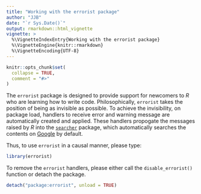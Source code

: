 ```yaml
---
title: "Working with the errorist package"
author: "JJB"
date: "`r Sys.Date()`"
output: rmarkdown::html_vignette
vignette: >
  %\VignetteIndexEntry{Working with the errorist package}
  %\VignetteEngine{knitr::rmarkdown}
  %\VignetteEncoding{UTF-8}
---
```


```r
knitr::opts_chunk$set(
  collapse = TRUE,
  comment = "#>"
)
```


The `errorist` package is designed to provide support for newcomers to _R_ who
are learning how to write code. Philosophically, `errorist` takes the position
of being as invisible as possible. To achieve the invisibility, on package load,
handlers to receive error and warning message are automatically created and applied.
These handlers propogate the messages raised by _R_ into the
[`searcher`](https://CRAN.R-project.org/package=searcher) package, which
automatically searches the contents on [Google](https://google.com/) by default.

Thus, to use `errorist` in a causal manner, please type:

```r
library(errorist)
```

To remove the `errorist` handlers, please either call
the `disable_errorist()` function or detach the package. 

```r
detach("package:errorist", unload = TRUE)
```

